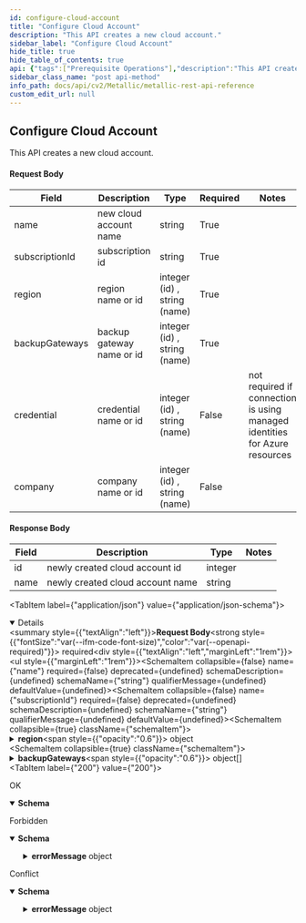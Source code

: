 ```yaml
---
id: configure-cloud-account
title: "Configure Cloud Account"
description: "This API creates a new cloud account."
sidebar_label: "Configure Cloud Account"
hide_title: true
hide_table_of_contents: true
api: {"tags":["Prerequisite Operations"],"description":"This API creates a new cloud account.\n\n#### Request Body\n\n| **Field** | **Description** | **Type** | **Required** | **Notes** |\n| --- | --- | --- | --- | --- |\n| name | new cloud account name | string | True |  |\n| subscriptionId | subscription id | string | True |  |\n| region | region name or id | integer (id) , string (name) | True |  |\n| backupGateways | backup gateway name or id | integer (id) , string (name) | True |  |\n| credential | credential name or id | integer (id) , string (name) | False | not required if connection is using managed identities for Azure resources |\n| company | company name or id | integer (id) , string (name) | False |  |\n\n#### Response Body\n\n| **Field** | **Description** | **Type** | **Notes** |\n| --- | --- | --- | --- |\n| id | newly created cloud account id | integer |  |\n| name | newly created cloud account name | string |  |","operationId":"ConfigureCloudAccount","requestBody":{"description":"","content":{"application/json":{"schema":{"type":"object","properties":{"name":{"type":"string"},"subscriptionId":{"type":"string"},"region":{"type":"object","properties":{"id":{"type":"integer"}}},"backupGateways":{"type":"array","items":{"type":"object","properties":{"id":{"type":"integer"},"name":{"type":"string"}}}}}},"examples":{"Configure Cloud Account":{"value":{"name":"new_cloudaccount_test6","subscriptionId":"#################","region":{"id":9},"backupGateways":[{"id":1898,"name":"azmetallic5-MI-790422ef-cd2c-44a9-aaf6-c8a7b93ab941"}]}}}}},"required":true},"responses":{"200":{"description":"OK","content":{"application/json;charset=utf-8":{"schema":[{"title":"ConfigureCloudAccount","required":["id","name"],"type":"object","properties":{"id":{"type":"integer","format":"int32"},"name":{"type":"string"}},"example":{"id":2015,"name":"new_cloudaccount_test6"}}],"examples":{"Configure Cloud Account":{"value":{"id":2015,"name":"new_cloudaccount_test6"}}}}}},"403":{"description":"Forbidden","content":{"application/json":{"schema":{"allOf":[{"title":"Invalidsubscriptionid1","required":["failedStage","errorCode","errorMessage"],"type":"object","properties":{"failedStage":{"type":"string"},"errorCode":{"type":"integer","format":"int32"},"errorMessage":{"title":"ErrorMessage","required":["errorMessage","errorCode"],"type":"object","properties":{"errorMessage":{"type":"string"},"errorCode":{"type":"string"}},"example":{"errorMessage":"Library [CVMetallic-AzureDB1-Cloud storage] already exists. Please enter unique library name.","errorCode":"1"}}},"example":{"failedStage":"PostClient","errorCode":-1,"errorMessage":{"errorMessage":"Validate VS credentials failed. Provided credentials are invalid.","errorCode":"100"}}},{"example":{"failedStage":"PostClient","errorCode":-1,"errorMessage":{"errorMessage":"Validate VS credentials failed. Provided credentials are invalid.","errorCode":"100"}}}]},"example":{"failedStage":"PostClient","errorCode":-1,"errorMessage":{"errorMessage":"Validate VS credentials failed. Provided credentials are invalid.","errorCode":"100"}}}}},"409":{"description":"Conflict","content":{"application/json":{"schema":{"allOf":[{"title":"cloudaccountnamealreadyexists1","required":["failedStage","errorCode","errorMessage"],"type":"object","properties":{"failedStage":{"type":"string"},"errorCode":{"type":"integer","format":"int32"},"errorMessage":{"title":"ErrorMessage","required":["errorMessage","errorCode"],"type":"object","properties":{"errorMessage":{"type":"string"},"errorCode":{"type":"string"}},"example":{"errorMessage":"Library [CVMetallic-AzureDB1-Cloud storage] already exists. Please enter unique library name.","errorCode":"1"}}},"example":{"failedStage":"PostClient","errorCode":-1,"errorMessage":{"errorMessage":"Duplicate entry.Client [new_cloudaccount_cosmos] already exists. Try with different Client name.","errorCode":"3"}}},{"example":{"failedStage":"PostClient","errorCode":-1,"errorMessage":{"errorMessage":"Duplicate entry.Client [new_cloudaccount_cosmos] already exists. Try with different Client name.","errorCode":"3"}}}]},"example":{"failedStage":"PostClient","errorCode":-1,"errorMessage":{"errorMessage":"Duplicate entry.Client [new_cloudaccount_cosmos] already exists. Try with different Client name.","errorCode":"3"}}}}}},"deprecated":false,"method":"post","path":"/core/azuredb/cloudaccount","servers":[{"url":"https://api.metallic.io/api/v1","variables":{}}],"security":[{"bearer":[]}],"securitySchemes":{"bearer":{"type":"http","scheme":"bearer"}},"jsonRequestBodyExample":{"name":"string","subscriptionId":"string","region":{"id":0},"backupGateways":[{"id":0,"name":"string"}]},"info":{"title":"Metallic REST API Reference","description":"This API documentation covers all the APIs exposed by metallic for all the partner customers as well as standalone customers.\n\n> Invoke Authentication - `/api/v1/authenticate` API using `username` and `password` provided by metallic to obtain `authToken`. All subsequent requests should pass `authToken` obtained as `Bearer token` as part of `Authorization` header.\n\n> Contact Metallic Customer support for any further assistance.\n\n## HTTP Codes\n\nFollowing are the generic HTTP codes returned by APIs. These HTTP codes are not documented again at each API level to improve the overall documentation readability.\n\n| **HTTP Error Code** | **Description** |\n| --- | --- |\n| 200 | OK - Success |\n| 201 | Created - Record created successfully |\n| 204 | Success No Content -Usually returned for DELETE operation response. |\n| 400 | Bad Request - Correct the request and resubmit. |\n| 401 | Unauthorized - Authentication Failed. User credentials are incorrect or authToken is incorrect/expired. |\n| 403 | Forbidden - Logged in user does not have permission to requested API. |\n| 404 | Not Found - No records found matching the request. |\n| 409 | Conflict - In case of business errors where resource can not be created/updated due to conflict. |\n| 429 | Too Many Requests - API invocation quota exceeded. |\n| 500 | Internal Server Error - Unexpected error from server. Something went wrong on server. |","contact":{},"version":"1.0"},"postman":{"name":"Configure Cloud Account","description":{"content":"This API creates a new cloud account.\n\n#### Request Body\n\n| **Field** | **Description** | **Type** | **Required** | **Notes** |\n| --- | --- | --- | --- | --- |\n| name | new cloud account name | string | True |  |\n| subscriptionId | subscription id | string | True |  |\n| region | region name or id | integer (id) , string (name) | True |  |\n| backupGateways | backup gateway name or id | integer (id) , string (name) | True |  |\n| credential | credential name or id | integer (id) , string (name) | False | not required if connection is using managed identities for Azure resources |\n| company | company name or id | integer (id) , string (name) | False |  |\n\n#### Response Body\n\n| **Field** | **Description** | **Type** | **Notes** |\n| --- | --- | --- | --- |\n| id | newly created cloud account id | integer |  |\n| name | newly created cloud account name | string |  |","type":"text/plain"},"url":{"path":["core","azuredb","cloudaccount"],"host":["{{baseUrl}}"],"query":[],"variable":[]},"header":[{"key":"Content-Type","value":"application/json"},{"key":"Accept","value":"application/json;charset=utf-8"}],"method":"POST","body":{"mode":"raw","raw":"\"\"","options":{"raw":{"language":"json"}}}}}
sidebar_class_name: "post api-method"
info_path: docs/api/cv2/Metallic/metallic-rest-api-reference
custom_edit_url: null
---
```



## Configure Cloud Account



This API creates a new cloud account.

#### Request Body

| **Field** | **Description** | **Type** | **Required** | **Notes** |
| --- | --- | --- | --- | --- |
| name | new cloud account name | string | True |  |
| subscriptionId | subscription id | string | True |  |
| region | region name or id | integer (id) , string (name) | True |  |
| backupGateways | backup gateway name or id | integer (id) , string (name) | True |  |
| credential | credential name or id | integer (id) , string (name) | False | not required if connection is using managed identities for Azure resources |
| company | company name or id | integer (id) , string (name) | False |  |

#### Response Body

| **Field** | **Description** | **Type** | **Notes** |
| --- | --- | --- | --- |
| id | newly created cloud account id | integer |  |
| name | newly created cloud account name | string |  |

<MimeTabs><TabItem label={"application/json"} value={"application/json-schema"}><details style={{}} data-collapsed={false} open={true}><summary style={{"textAlign":"left"}}><strong>Request Body</strong><strong style={{"fontSize":"var(--ifm-code-font-size)","color":"var(--openapi-required)"}}> required</strong></summary><div style={{"textAlign":"left","marginLeft":"1rem"}}></div><ul style={{"marginLeft":"1rem"}}><SchemaItem collapsible={false} name={"name"} required={false} deprecated={undefined} schemaDescription={undefined} schemaName={"string"} qualifierMessage={undefined} defaultValue={undefined}></SchemaItem><SchemaItem collapsible={false} name={"subscriptionId"} required={false} deprecated={undefined} schemaDescription={undefined} schemaName={"string"} qualifierMessage={undefined} defaultValue={undefined}></SchemaItem><SchemaItem collapsible={true} className={"schemaItem"}><details style={{}}><summary style={{}}><strong>region</strong><span style={{"opacity":"0.6"}}> object</span></summary><div style={{"marginLeft":"1rem"}}><SchemaItem collapsible={false} name={"id"} required={false} deprecated={undefined} schemaDescription={undefined} schemaName={"integer"} qualifierMessage={undefined} defaultValue={undefined}></SchemaItem></div></details></SchemaItem><SchemaItem collapsible={true} className={"schemaItem"}><details style={{}}><summary style={{}}><strong>backupGateways</strong><span style={{"opacity":"0.6"}}> object[]</span></summary><div style={{"marginLeft":"1rem"}}><SchemaItem collapsible={false} name={"id"} required={false} deprecated={undefined} schemaDescription={undefined} schemaName={"integer"} qualifierMessage={undefined} defaultValue={undefined}></SchemaItem><SchemaItem collapsible={false} name={"name"} required={false} deprecated={undefined} schemaDescription={undefined} schemaName={"string"} qualifierMessage={undefined} defaultValue={undefined}></SchemaItem></div></details></SchemaItem></ul></details></TabItem></MimeTabs><div><ApiTabs><TabItem label={"200"} value={"200"}><div>

OK

</div><div><MimeTabs schemaType={"response"}><TabItem label={"application/json;charset=utf-8"} value={"application/json;charset=utf-8"}><SchemaTabs><TabItem label={"Schema"} value={"Schema"}><details style={{}} data-collapsed={false} open={true}><summary style={{"textAlign":"left"}}><strong>Schema</strong></summary><div style={{"textAlign":"left","marginLeft":"1rem"}}></div><ul style={{"marginLeft":"1rem"}}></ul></details></TabItem><TabItem label={" Configure  Cloud  Account"} value={" Configure  Cloud  Account"}><ResponseSamples responseExample={"{\n  \"id\": 2015,\n  \"name\": \"new_cloudaccount_test6\"\n}"} language={"shell"}></ResponseSamples></TabItem></SchemaTabs></TabItem></MimeTabs></div></TabItem><TabItem label={"403"} value={"403"}><div>

Forbidden

</div><div><MimeTabs schemaType={"response"}><TabItem label={"application/json"} value={"application/json"}><SchemaTabs><TabItem label={"Schema"} value={"Schema"}><details style={{}} data-collapsed={false} open={true}><summary style={{"textAlign":"left"}}><strong>Schema</strong></summary><div style={{"textAlign":"left","marginLeft":"1rem"}}></div><ul style={{"marginLeft":"1rem"}}><SchemaItem collapsible={false} name={"failedStage"} required={false} deprecated={undefined} schemaDescription={undefined} schemaName={"string"} qualifierMessage={undefined} defaultValue={undefined}></SchemaItem><SchemaItem collapsible={false} name={"errorCode"} required={false} deprecated={undefined} schemaDescription={undefined} schemaName={"int32"} qualifierMessage={undefined} defaultValue={undefined}></SchemaItem><SchemaItem collapsible={true} className={"schemaItem"}><details style={{}}><summary style={{}}><strong>errorMessage</strong><span style={{"opacity":"0.6"}}> object</span></summary><div style={{"marginLeft":"1rem"}}><SchemaItem collapsible={false} name={"errorMessage"} required={false} deprecated={undefined} schemaDescription={undefined} schemaName={"string"} qualifierMessage={undefined} defaultValue={undefined}></SchemaItem><SchemaItem collapsible={false} name={"errorCode"} required={false} deprecated={undefined} schemaDescription={undefined} schemaName={"string"} qualifierMessage={undefined} defaultValue={undefined}></SchemaItem></div></details></SchemaItem></ul></details></TabItem><TabItem label={"Example (from schema)"} value={"Example (from schema)"}><ResponseSamples responseExample={"{\n  \"failedStage\": \"PostClient\",\n  \"errorCode\": -1,\n  \"errorMessage\": {\n    \"errorMessage\": \"Validate VS credentials failed. Provided credentials are invalid.\",\n    \"errorCode\": \"100\"\n  }\n}"} language={"json"}></ResponseSamples></TabItem><TabItem label={"Example"} value={"Example"}><ResponseSamples responseExample={"{\n  \"failedStage\": \"PostClient\",\n  \"errorCode\": -1,\n  \"errorMessage\": {\n    \"errorMessage\": \"Validate VS credentials failed. Provided credentials are invalid.\",\n    \"errorCode\": \"100\"\n  }\n}"} language={"json"}></ResponseSamples></TabItem></SchemaTabs></TabItem></MimeTabs></div></TabItem><TabItem label={"409"} value={"409"}><div>

Conflict

</div><div><MimeTabs schemaType={"response"}><TabItem label={"application/json"} value={"application/json"}><SchemaTabs><TabItem label={"Schema"} value={"Schema"}><details style={{}} data-collapsed={false} open={true}><summary style={{"textAlign":"left"}}><strong>Schema</strong></summary><div style={{"textAlign":"left","marginLeft":"1rem"}}></div><ul style={{"marginLeft":"1rem"}}><SchemaItem collapsible={false} name={"failedStage"} required={false} deprecated={undefined} schemaDescription={undefined} schemaName={"string"} qualifierMessage={undefined} defaultValue={undefined}></SchemaItem><SchemaItem collapsible={false} name={"errorCode"} required={false} deprecated={undefined} schemaDescription={undefined} schemaName={"int32"} qualifierMessage={undefined} defaultValue={undefined}></SchemaItem><SchemaItem collapsible={true} className={"schemaItem"}><details style={{}}><summary style={{}}><strong>errorMessage</strong><span style={{"opacity":"0.6"}}> object</span></summary><div style={{"marginLeft":"1rem"}}><SchemaItem collapsible={false} name={"errorMessage"} required={false} deprecated={undefined} schemaDescription={undefined} schemaName={"string"} qualifierMessage={undefined} defaultValue={undefined}></SchemaItem><SchemaItem collapsible={false} name={"errorCode"} required={false} deprecated={undefined} schemaDescription={undefined} schemaName={"string"} qualifierMessage={undefined} defaultValue={undefined}></SchemaItem></div></details></SchemaItem></ul></details></TabItem><TabItem label={"Example (from schema)"} value={"Example (from schema)"}><ResponseSamples responseExample={"{\n  \"failedStage\": \"PostClient\",\n  \"errorCode\": -1,\n  \"errorMessage\": {\n    \"errorMessage\": \"Duplicate entry.Client [new_cloudaccount_cosmos] already exists. Try with different Client name.\",\n    \"errorCode\": \"3\"\n  }\n}"} language={"json"}></ResponseSamples></TabItem><TabItem label={"Example"} value={"Example"}><ResponseSamples responseExample={"{\n  \"failedStage\": \"PostClient\",\n  \"errorCode\": -1,\n  \"errorMessage\": {\n    \"errorMessage\": \"Duplicate entry.Client [new_cloudaccount_cosmos] already exists. Try with different Client name.\",\n    \"errorCode\": \"3\"\n  }\n}"} language={"json"}></ResponseSamples></TabItem></SchemaTabs></TabItem></MimeTabs></div></TabItem></ApiTabs></div>
      